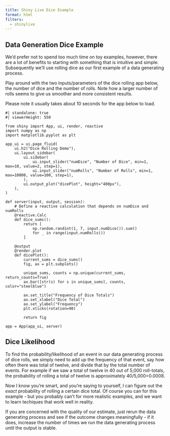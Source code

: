 ```yaml
---
title: Shiny Live Dice Example
format: html
filters:
  - shinylive
---
```



## Data Generation Dice Example

We'd prefer not to spend too much time on toy examples, however, there are a lot of benefits to starting with something that is intuitive and simple. Subsequently we'll use rolling dice as our first example of a data generating process.

Play around with the two inputs/parameters of the dice rolling app below, the number of dice and the number of rolls. Note how a larger number of rolls seems to give us smoother and more consistent results.

Please note it usually takes about 10 seconds for the app below to load.

```shinylive-python
#| standalone: true
#| viewerHeight: 550

from shiny import App, ui, render, reactive
import numpy as np
import matplotlib.pyplot as plt

app_ui = ui.page_fluid(
    ui.h2("Dice Rolling Demo"),
    ui.layout_sidebar(
        ui.sidebar(
            ui.input_slider("numDice", "Number of Dice", min=1, max=10, value=2, step=1),
            ui.input_slider("numRolls", "Number of Rolls", min=1, max=10000, value=100, step=1),
        ),
        ui.output_plot("dicePlot", height="400px"),
    ),
)

def server(input, output, session):
    # Define a reactive calculation that depends on numDice and numRolls
    @reactive.Calc
    def dice_sums():
        return [
            np.random.randint(1, 7, input.numDice()).sum()
            for _ in range(input.numRolls())
        ]

    @output
    @render.plot
    def dicePlot():
        current_sums = dice_sums()
        fig, ax = plt.subplots()

        unique_sums, counts = np.unique(current_sums, return_counts=True)
        ax.bar([str(s) for s in unique_sums], counts, color="steelblue")

        ax.set_title("Frequency of Dice Totals")
        ax.set_xlabel("Dice Total")
        ax.set_ylabel("Frequency")
        plt.xticks(rotation=90)

        return fig

app = App(app_ui, server)
```


## Dice Likelihood

To find the probability/likelihood of an event in our data generating process of dice rolls, we simply need to add up the frequency of that event, say how often there was total of twelve, and divide that by the total number of events. For example if we saw a total of twelve in 40 out of 5,000 roll-totals, the probability of rolling a total of twelve is approximately 40/5,000=0.0008.

Now I know you're smart, and you're saying to yourself, I can figure out the *exact* probability of rolling a certain dice total. Of course you can for this example - but you probably can't for more realistic examples, and we want to learn techiques that work well in reality. 

If you are concerned with the quality of our estimate, just rerun the data generating process and see if the outcome changes meaningfully - if it does, increase the number of times we run the data generating process until the output is stable.
